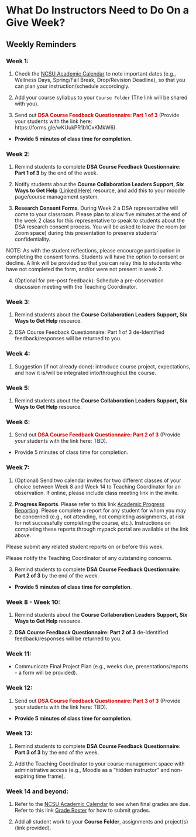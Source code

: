 # What Do Instructors Need to Do On a Give Week?

## Weekly Reminders

### Week 1:

 1) Check the [NCSU Academic Calendar](https://studentservices.ncsu.edu/calendars/academic/) to note important dates (e.g., Wellness Days, Spring/Fall Break, Drop/Revision Deadline), so that you can plan your instruction/schedule accordingly.
 
 2) Add your course syllabus to your `Course Folder` (The link will be shared with you).
 
 3) Send out <span style="color: #CC0000;"> **DSA Course Feedback Questionnaire: Part 1 of 3** </span> (Provide your students with the link here: https://forms.gle/wKUukPR1b1CxKMkW6).
 
  - **Provide 5 minutes of class time for completion**.

### Week 2:

 1) Remind students to complete **DSA Course Feedback Questionnaire: Part 1 of 3** by the end of the week.

 2) Notify students about the **Course Collaboration Leaders Support, Six Ways to Get Help** [(Linked Here)](https://docs.google.com/document/d/1ZNli1SdLy-AdxarjaNLSRpQOmh9q9KsAvqzWCcb_Wrg/edit?usp=sharing) resource, and add this to your moodle page/course management system.
 
 3) **Research Consent Forms**. During Week 2 a DSA representative will come to your classroom. Please plan to allow five minutes at the end of the week 2 class for this representative to speak to students about the DSA research consent process. You will be asked to leave the room (or Zoom space) during this presentation to preserve students' confidentiality. 

  NOTE: As with the student reflections, please encourage participation in completing the consent forms. Students will have the option to consent or decline. A link will be provided so that you can relay this to students who have not completed the form, and/or were not present in week 2.
  
 4) (Optional for pre-post feedback): Schedule a pre-observation discussion meeting with the Teaching Coordinator.
 
### Week 3:

 1) Remind students about the **Course Collaboration Leaders Support, Six Ways to Get Help** resource.

 2) DSA Course Feedback Questionnaire: Part 1 of 3 de-Identified feedback/responses will be returned to you.

### Week 4:

 1) Suggestion (if not already done): introduce course project, expectations, and how it is/will be integrated into/throughout the course. 

### Week 5:

 1) Remind students about the **Course Collaboration Leaders Support, Six Ways to Get Help** resource.

### Week 6:

 1) Send out <span style="color: #CC0000;"> **DSA Course Feedback Questionnaire: Part 2 of 3** </span> (Provide your students with the link here: TBD).
 
 - Provide 5 minutes of class time for completion.
 
### Week 7:

 1) (Optional) Send two calendar invites for two different classes of your choice between Week 8 and Week 14 to Teaching Coordinator for an observation. If online, please include class meeting link in the invite.

 2) **Progress Reports**. Please refer to this link [Academic Progress Reporting](https://dasa.ncsu.edu/faculty-resources/academic-progress-reporting/). Please complete a report for any student for whom you may be concerned (e.g., not attending, not completing assignments, at risk for not successfully completing the course, etc.). Instructions on completing these reports through mypack portal are available at the link above.
 
 Please submit any related student reports on or before this week.
 
 Please notify the Teaching Coordinator of any outstanding concerns.
 
 3) Remind students to complete **DSA Course Feedback Questionnaire: Part 2 of 3** by the end of the week.
 
  - **Provide 5 minutes of class time for completion**.

### Week 8 - Week 10:

 1) Remind students about the **Course Collaboration Leaders Support, Six Ways to Get Help** resource.
 
 2) **DSA Course Feedback Questionnaire: Part 2 of 3** de-Identified feedback/responses will be returned to you.

### Week 11:

 - Communicate Final Project Plan (e.g., weeks due, presentations/reports - a form will be provided).

### Week 12:

1) Send out <span style="color: #CC0000;"> **DSA Course Feedback Questionnaire: Part 3 of 3** </span> (Provide your students with the link here: TBD).

 - **Provide 5 minutes of class time for completion**.

### Week 13:

1) Remind students to complete **DSA Course Feedback Questionnaire: Part 3 of 3** by the end of the week.

2) Add the Teaching Coordinator to your course management space with administrative access (e.g., Moodle as a "hidden instructor" and non-expiring time frame).

### Week 14 and beyond:

1) Refer to the [NCSU Academic Calendar](https://studentservices.ncsu.edu/calendars/academic/) to see when final grades are due. Refer to this link [Grade Roster](https://sis.emas.ncsu.edu/faculty/faculty-center/#grades) for how to submit grades. 

2) Add all student work to your **Course Folder**, assignments and project(s) (link provided).

